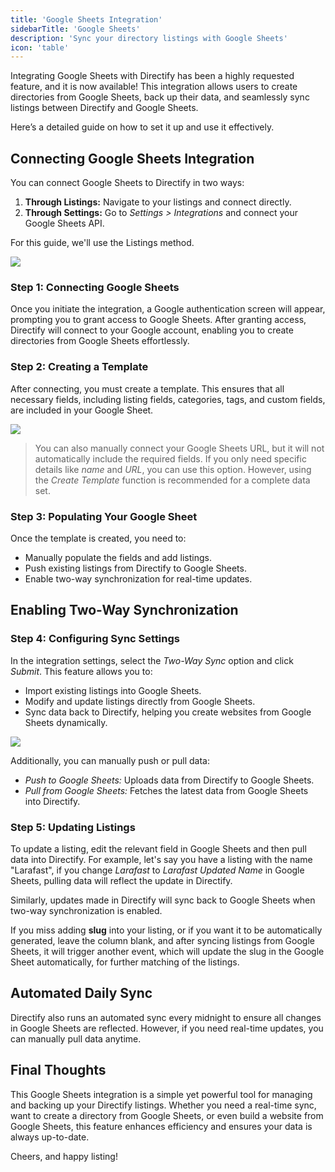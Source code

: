 ```yaml
---
title: 'Google Sheets Integration'
sidebarTitle: 'Google Sheets'
description: 'Sync your directory listings with Google Sheets'
icon: 'table'
---
```


Integrating Google Sheets with Directify has been a highly requested feature, and it is now available! 
This integration allows users to create directories from Google Sheets, back up their data, and seamlessly sync listings between Directify and Google Sheets. 

Here’s a detailed guide on how to set it up and use it effectively.

## **Connecting Google Sheets Integration**

You can connect Google Sheets to Directify in two ways:
1. **Through Listings:** Navigate to your listings and connect directly.
2. **Through Settings:** Go to *Settings > Integrations* and connect your Google Sheets API.

For this guide, we'll use the Listings method.

![](https://cdn.directify.app/article/Me33ZfTgZ7CSbQAXMWXEY2vUCLCNc2AmOfr5OqVm.png)

### **Step 1: Connecting Google Sheets**
Once you initiate the integration, a Google authentication screen will appear, prompting you to grant access to Google Sheets. After granting access, Directify will connect to your Google account, enabling you to create directories from Google Sheets effortlessly.

### **Step 2: Creating a Template**
After connecting, you must create a template. This ensures that all necessary fields, including listing fields, categories, tags, and custom fields, are included in your Google Sheet.

![](https://cdn.directify.app/article/pPPNepcV0BZb4CyhqgypgIdbFr0fGGjekjI0JrQp.png)

> You can also manually connect your Google Sheets URL, but it will not automatically include the required fields. If you only need specific details like *name* and *URL*, you can use this option. However, using the *Create Template* function is recommended for a complete data set.

### **Step 3: Populating Your Google Sheet**
Once the template is created, you need to:
- Manually populate the fields and add listings.
- Push existing listings from Directify to Google Sheets.
- Enable two-way synchronization for real-time updates.

## **Enabling Two-Way Synchronization**

### **Step 4: Configuring Sync Settings**
In the integration settings, select the *Two-Way Sync* option and click *Submit*. This feature allows you to:
- Import existing listings into Google Sheets.
- Modify and update listings directly from Google Sheets.
- Sync data back to Directify, helping you create websites from Google Sheets dynamically.

![](https://cdn.directify.app/article/m4cscbkn6C2n2OqnFxJ09BrDTyhOWruT2zl2m4pJ.png)

Additionally, you can manually push or pull data:
- *Push to Google Sheets:* Uploads data from Directify to Google Sheets.
- *Pull from Google Sheets:* Fetches the latest data from Google Sheets into Directify.

### **Step 5: Updating Listings**
To update a listing, edit the relevant field in Google Sheets and then pull data into Directify. For example, let's say you have a listing with the name "Larafast", if you change *Larafast* to *Larafast Updated Name* in Google Sheets, pulling data will reflect the update in Directify.

Similarly, updates made in Directify will sync back to Google Sheets when two-way synchronization is enabled.

If you miss adding **slug** into your listing, or if you want it to be automatically generated, leave the column blank, and after syncing listings from Google Sheets, it will trigger another event, which will update the slug in the Google Sheet automatically, for further matching of the listings.

## **Automated Daily Sync**
Directify also runs an automated sync every midnight to ensure all changes in Google Sheets are reflected. However, if you need real-time updates, you can manually pull data anytime.

## **Final Thoughts**
This Google Sheets integration is a simple yet powerful tool for managing and backing up your Directify listings. Whether you need a real-time sync, want to create a directory from Google Sheets, or even build a website from Google Sheets, this feature enhances efficiency and ensures your data is always up-to-date.

Cheers, and happy listing!


